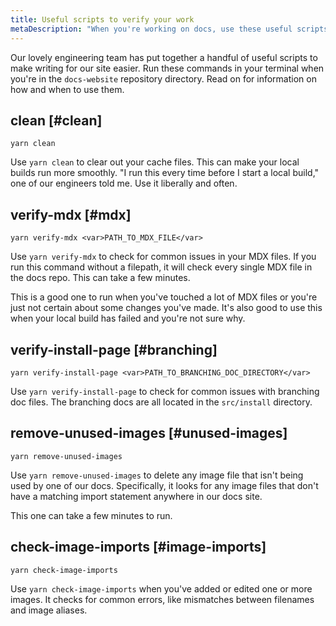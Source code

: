 ```yaml
---
title: Useful scripts to verify your work
metaDescription: "When you're working on docs, use these useful scripts to help you make sure that you've done it right."
---
```


Our lovely engineering team has put together a handful of useful scripts to make writing for our site easier. Run these commands in your terminal when you're in the `docs-website` repository directory. Read on for information on how and when to use them. 

## clean [#clean]

```
yarn clean
```

Use `yarn clean` to clear out your cache files. This can make your local builds run more smoothly. "I run this every time before I start a local build," one of our engineers told me. Use it liberally and often.

## verify-mdx [#mdx]

```
yarn verify-mdx <var>PATH_TO_MDX_FILE</var>
```

Use `yarn verify-mdx` to check for common issues in your MDX files. If you run this command without a filepath, it will check every single MDX file in the docs repo. This can take a few minutes. 

This is a good one to run when you've touched a lot of MDX files or you're just not certain about some changes you've made. It's also good to use this when your local build has failed and you're not sure why.

## verify-install-page [#branching]

```
yarn verify-install-page <var>PATH_TO_BRANCHING_DOC_DIRECTORY</var>
```

Use `yarn verify-install-page` to check for common issues with branching doc files. The branching docs are all located in the `src/install` directory.

## remove-unused-images [#unused-images]

```
yarn remove-unused-images
```

Use `yarn remove-unused-images` to delete any image file that isn't being used by one of our docs. Specifically, it looks for any image files that don't have a matching import statement anywhere in our docs site. 

This one can take a few minutes to run.

## check-image-imports [#image-imports]

```
yarn check-image-imports
```

Use `yarn check-image-imports` when you've added or edited one or more images. It checks for common errors, like mismatches between filenames and image aliases.

